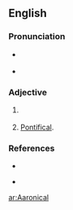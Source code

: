 ==English==

===Pronunciation===
* {{a|RP}} {{IPA|/ær.ɑˈnɪ.kəl/|/ɛː.rɑˈnɪ.kəl/|}}
* {{a|GenAm}} {{IPA|/ær.ɑˈnɪ.kəl/|/ɛ.rɑˈnɪ.kəl/|}}

===Adjective===
{{en-adj}}

# {{alternative form of|Aaronic}} {{defdate|Late 17<sup>th</sup> century.}}
# [[pontifical|Pontifical]].

===References===
* {{reference-book|last =|first =|authorlink =|coauthors =|editor =Brown, Lesley|others =|title = The Shorter Oxford English Dictionary|origdate =|origyear = 1933|origmonth =|url =|format =|accessdate =|accessyear =|accessmonth =|edition = 5th|date =|year =2003|month =|publisher =Oxford University Press|location =Oxford, UK|language =|id =|doi =|isbn =978-0-19-860575-7|lccn =|ol =|pages =2|chapter =|chapterurl =|quote =}}

* {{reference-book|last =|first =|authorlink =|coauthors =|editor =Urdang, Laurence|others =|title = The Random House College Dictionary|origdate =|origyear = 1975|origmonth =|url =|format =|accessdate =|accessyear =|accessmonth =|edition =|date =|year =1984|month =|publisher =Random House, Inc.|location = New York, NY|language =|id =|doi =|isbn =0-394-43600-8|lccn =|ol =|pages =1|chapter =|chapterurl =|quote =}}

[[ar:Aaronical]]